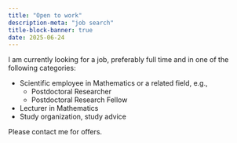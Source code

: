 ```yaml
---
title: "Open to work" 
description-meta: "job search"
title-block-banner: true
date: 2025-06-24
---
```


I am currently looking for a job, preferably full time and in one of the following categories:

- Scientific employee in Mathematics or a related field, e.g.,  
  - Postdoctoral Researcher
  - Postdoctoral Research Fellow
- Lecturer in Mathematics
- Study organization, study advice 

Please contact me for offers.












